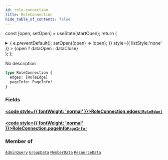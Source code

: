 ```yaml
---
id: role-connection
title: RoleConnection
hide_table_of_contents: false
---
```






const [open, setOpen] = useState(startOpen);
return (
<details {...(open ? { open: true } : {})} className="details" style={{ border:'none', boxShadow:'none', background:'var(--ifm-background-color)' }}>
<summary
onClick={(e) => {
e.preventDefault();
setOpen((open) => !open);
}}
style={{ listStyle:'none' }} >
{open ? dataOpen : dataClose}
</summary>
{open && children}
</details>
);
};

No description

```graphql
type RoleConnection {
  edges: [RoleEdge]
  pageInfo: PageInfo!
}
```

### Fields

#### [<code style={{ fontWeight: 'normal' }}>RoleConnection.<b>edges</b></code>](#)<Bullet />[`[RoleEdge]`](/api/objects/role-edge) <Badge class="badge badge--secondary" text="list"/> <Badge class="badge badge--secondary" text="object"/>

>

#### [<code style={{ fontWeight: 'normal' }}>RoleConnection.<b>pageInfo</b></code>](#)<Bullet />[`PageInfo!`](/api/objects/page-info) <Badge class="badge badge--secondary" text="non-null"/> <Badge class="badge badge--secondary" text="object"/>

>

### Member of

[`AdminQuery`](/api/objects/admin-query) <Badge class="badge badge--secondary" text="object"/><Bullet />[`GroupData`](/api/objects/group-data) <Badge class="badge badge--secondary" text="object"/><Bullet />[`MemberData`](/api/objects/member-data) <Badge class="badge badge--secondary" text="object"/><Bullet />[`ResourceData`](/api/objects/resource-data) <Badge class="badge badge--secondary" text="object"/>

